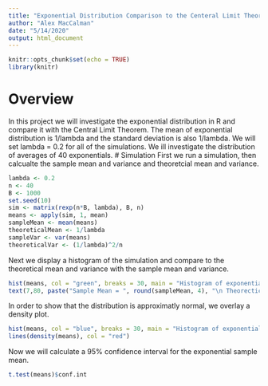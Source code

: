 ```yaml
---
title: "Exponential Distribution Comparison to the Centeral Limit Theorem"
author: "Alex MacCalman"
date: "5/14/2020"
output: html_document
---
```


```r
knitr::opts_chunk$set(echo = TRUE)
library(knitr)
```
# Overview
In this project we will investigate the exponential distribution in R and compare it with the Central Limit Theorem. The mean of exponential distribution is 1/lambda and the standard deviation is also 1/lambda. We will set  lambda = 0.2 for all of the simulations. We ill investigate the distribution of averages of 40 exponentials.
# Simulation
First we run a simulation, then calcualte the sample mean and variance and theoretcial mean and variance.  
```r
lambda <- 0.2
n <- 40
B <- 1000
set.seed(10)
sim <- matrix(rexp(n*B, lambda), B, n)
means <- apply(sim, 1, mean)
sampleMean <- mean(means)
theoreticalMean <- 1/lambda
sampleVar <- var(means)
theoreticalVar <- (1/lambda)^2/n
```
Next we display a histogram of the simulation and compare to the theoretical mean and variance with the sample mean and variance.  
```r
hist(means, col = "green", breaks = 30, main = "Histogram of exponential random variants with lambda = 0.2", xlab = "Sample Means of 40 Replications")
text(7,80, paste("Sample Mean = ", round(sampleMean, 4), "\n Theorectical Mean =", theoreticalMean, "\n", "\n Sample Variance = ", round(sampleVar, 4), "\n Theorectical Variance =", theoreticalVar))
```

In order to show that the distribution is approximatly normal, we overlay a density plot.
```r
hist(means, col = "blue", breaks = 30, main = "Histogram of exponential random variants compared with normal", xlab = "Sample Means of 40 Replications", prob = TRUE)
lines(density(means), col = "red")
```

Now we will calculate a 95% confidence interval for the exponential sample mean.  
```r
t.test(means)$conf.int
```

